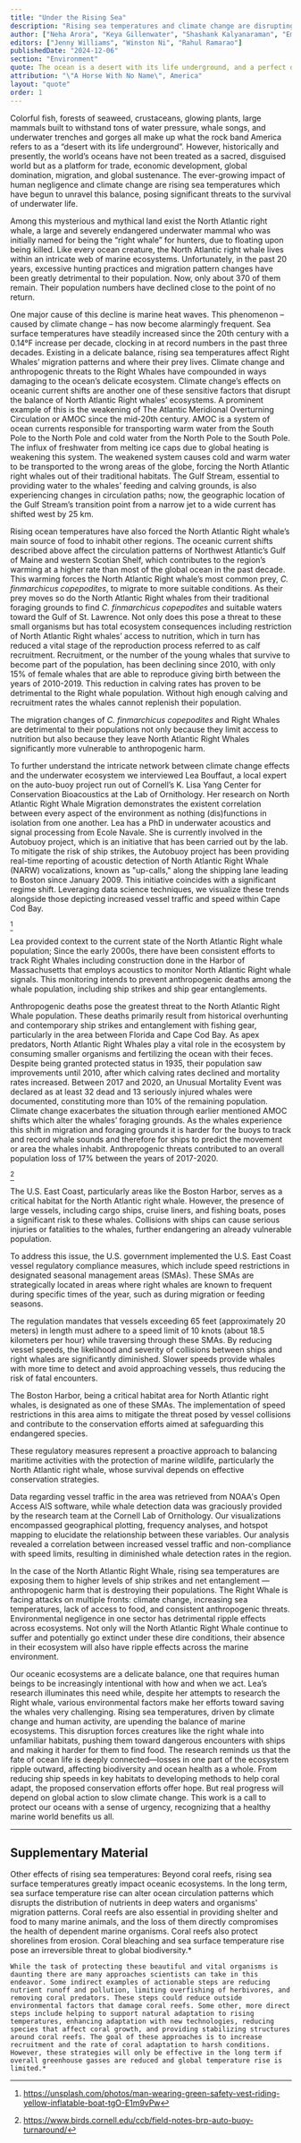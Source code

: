 ```yaml
---
title: "Under the Rising Sea"
description: "Rising sea temperatures and climate change are disrupting marine ecosystems, threatening species like the North Atlantic Right Whale and coral reefs. Urgent conservation efforts, such as reducing ship speeds and supporting coral adaptation, are crucial, but long-term success depends on global action to mitigate climate change."
author: ["Neha Arora", "Keya Gillenwater", "Shashank Kalyanaraman", "Emily Vo", "Stella Zhang", "Kai Wang", "Jenny Williams", "Winston Ni"]
editors: ["Jenny Williams", "Winston Ni", "Rahul Ramarao"]
publishedDate: "2024-12-06"
section: "Environment"
quote: The ocean is a desert with its life underground, and a perfect disguise above
attribution: "\"A Horse With No Name\", America"
layout: "quote"
order: 1
---
```


Colorful fish, forests of seaweed, crustaceans, glowing plants, large mammals built to withstand tons of water pressure, whale songs, and underwater trenches and gorges all make up what the rock band America refers to as a “desert with its life underground”. However, historically and presently, the world’s oceans have not been treated as a sacred, disguised world but as a platform for trade, economic development, global domination, migration, and global sustenance. The ever-growing impact of human negligence and climate change are rising sea temperatures which have begun to unravel this balance, posing significant threats to the survival of underwater life.

Among this mysterious and mythical land exist the North Atlantic right whale, a large and severely endangered underwater mammal who was initially named for being the “right whale” for hunters, due to floating upon being killed. Like every ocean creature, the North Atlantic right whale lives within an intricate web of marine ecosystems. Unfortunately, in the past 20 years, excessive hunting practices and migration pattern changes have been greatly detrimental to their population. Now, only about 370 of them remain. Their population numbers have declined close to the point of no return.

One major cause of this decline is marine heat waves. This phenomenon – caused by climate change – has now become alarmingly frequent. Sea surface temperatures have steadily increased since the 20th century with a 0.14°F increase per decade, clocking in at record numbers in the past three decades. Existing in a delicate balance, rising sea temperatures affect Right Whales’ migration patterns and where their prey lives. Climate change and anthropogenic threats to the Right Whales have compounded in ways damaging to the ocean’s delicate ecosystem. Climate change’s effects on oceanic current shifts are another one of these sensitive factors that disrupt the balance of North Atlantic Right whales’ ecosystems. A prominent example of this is the weakening of The Atlantic Meridional Overturning Circulation or AMOC since the mid-20th century. AMOC is a system of ocean currents responsible for transporting warm water from the South Pole to the North Pole and cold water from the North Pole to the South Pole. The influx of freshwater from melting ice caps due to global heating is weakening this system. The weakened system causes cold and warm water to be transported to the wrong areas of the globe, forcing the North Atlantic right whales out of their traditional habitats. The Gulf Stream, essential to providing water to the whales’ feeding and calving grounds, is also experiencing changes in circulation paths; now, the geographic location of the Gulf Stream’s transition point from a narrow jet to a wide current has shifted west by 25 km. 

Rising ocean temperatures have also forced the North Atlantic Right whale’s main source of food to inhabit other regions. The oceanic current shifts described above affect the circulation patterns of Northwest Atlantic’s Gulf of Maine and western Scotian Shelf, which contributes to the region’s warming at a higher rate than most of the global ocean in the past decade. This warming forces the North Atlantic Right whale’s most common prey, *C. finmarchicus copepodites*, to migrate to more suitable conditions. As their prey moves so do the North Atlantic Right whales from their traditional foraging grounds to find *C. finmarchicus copepodites* and suitable waters toward the Gulf of St. Lawrence. Not only does this pose a threat to these small organisms but has total ecosystem consequences including restriction of North Atlantic Right whales’ access to nutrition, which in turn has reduced a vital stage of the reproduction process referred to as calf recruitment. Recruitment, or the number of the young whales that survive to become part of the population, has been declining since 2010, with only 15% of female whales that are able to reproduce giving birth between the years of 2010-2019. This reduction in calving rates has proven to be detrimental to the Right whale population. Without high enough calving and recruitment rates the whales cannot replenish their population. 

The migration changes of *C. finmarchicus copepodites* and Right Whales are detrimental to their populations not only because they limit access to nutrition but also because they leave North Atlantic Right Whales significantly more vulnerable to anthropogenic harm.

To further understand the intricate network between climate change effects and the underwater ecosystem we interviewed Lea Bouffaut, a local expert on the auto-buoy project run out of Cornell’s K. Lisa Yang Center for Conservation Bioacoustics at the Lab of Ornithology. Her research on North Atlantic Right Whale Migration demonstrates the existent correlation between every aspect of the environment as nothing (dis)functions in isolation from one another. Lea has a PhD in underwater acoustics and signal processing from Ecole Navale. She is currently involved in the Autobuoy project, which is an initiative that has been carried out by the lab. To mitigate the risk of ship strikes, the Autobuoy project has been providing real-time reporting of acoustic detection of North Atlantic Right Whale (NARW) vocalizations, known as "up-calls," along the shipping lane leading to Boston since January 2009. This initiative coincides with a significant regime shift. Leveraging data science techniques, we visualize these trends alongside those depicting increased vessel traffic and speed within Cape Cod Bay.


<ImageLoader
    imagePath="public/images/better-fisherman.jpg"
    alt="Fisher"
/>
[^1]


Lea provided context to the current state of the North Atlantic Right whale population; Since the early 2000s, there have been consistent efforts to track Right Whales including construction done in the Harbor of Massachusetts that employs acoustics to monitor North Atlantic Right whale signals. This monitoring intends to prevent anthropogenic deaths among the whale population, including ship strikes and ship gear entanglements.

Anthropogenic deaths pose the greatest threat to the North Atlantic Right Whale population. These deaths primarily result from historical overhunting and contemporary ship strikes and entanglement with fishing gear, particularly in the area between Florida and Cape Cod Bay. As apex predators, North Atlantic Right Whales play a vital role in the ecosystem by consuming smaller organisms and fertilizing the ocean with their feces. Despite being granted protected status in 1935, their population saw improvements until 2010, after which calving rates declined and mortality rates increased. Between 2017 and 2020, an Unusual Mortality Event was declared as at least 32 dead and 13 seriously injured whales were documented, constituting more than 10% of the remaining population. Climate change exacerbates the situation through earlier mentioned AMOC shifts which alter the whales’ foraging grounds. As the whales experience this shift in migration and foraging grounds it is harder for the buoys to track and record whale sounds and therefore for ships to predict the movement or area the whales inhabit. Anthropogenic threats contributed to an overall population loss of 17% between the years of 2017-2020. 


<ImageLoader
    imagePath="public/images/better-geo-plot.jpg"
    alt="Geo Plot"
/>
[^2]


The U.S. East Coast, particularly areas like the Boston Harbor, serves as a critical habitat for the North Atlantic right whale. However, the presence of large vessels, including cargo ships, cruise liners, and fishing boats, poses a significant risk to these whales. Collisions with ships can cause serious injuries or fatalities to the whales, further endangering an already vulnerable population. 

To address this issue, the U.S. government implemented the U.S. East Coast vessel regulatory compliance measures, which include speed restrictions in designated seasonal management areas (SMAs). These SMAs are strategically located in areas where right whales are known to frequent during specific times of the year, such as during migration or feeding seasons.

The regulation mandates that vessels exceeding 65 feet (approximately 20 meters) in length must adhere to a speed limit of 10 knots (about 18.5 kilometers per hour) while traversing through these SMAs. By reducing vessel speeds, the likelihood and severity of collisions between ships and right whales are significantly diminished. Slower speeds provide whales with more time to detect and avoid approaching vessels, thus reducing the risk of fatal encounters.

The Boston Harbor, being a critical habitat area for North Atlantic right whales, is designated as one of these SMAs. The implementation of speed restrictions in this area aims to mitigate the threat posed by vessel collisions and contribute to the conservation efforts aimed at safeguarding this endangered species.


<PlotLoader plotId = "stacked-bar-plot-1"/>


These regulatory measures represent a proactive approach to balancing maritime activities with the protection of marine wildlife, particularly the North Atlantic right whale, whose survival depends on effective conservation strategies. 

Data regarding vessel traffic in the area was retrieved from NOAA's Open Access AIS software, while whale detection data was graciously provided by the research team at the Cornell Lab of Ornithology. Our visualizations encompassed geographical plotting, frequency analyses, and hotspot mapping to elucidate the relationship between these variables. Our analysis revealed a correlation between increased vessel traffic and non-compliance with speed limits, resulting in diminished whale detection rates in the region.

In the case of the North Atlantic Right Whale, rising sea temperatures are exposing them to higher levels of ship strikes and net entanglement  — anthropogenic harm that is destroying their populations. The Right Whale is facing attacks on multiple fronts: climate change, increasing sea temperatures, lack of access to food, and consistent anthropogenic threats. Environmental negligence in one sector has detrimental ripple effects across ecosystems. Not only will the North Atlantic Right Whale continue to suffer and potentially go extinct under these dire conditions, their absence in their ecosystem will also have ripple effects across the marine environment. 

Our oceanic ecosystems are a delicate balance, one that requires human beings to be increasingly intentional with how and when we act. Lea’s research illuminates this need while, despite her attempts to research the Right whale, various environmental factors make her efforts toward saving the whales very challenging.  Rising sea temperatures, driven by climate change and human activity, are upending the balance of marine ecosystems. This disruption forces creatures like the right whale into unfamiliar habitats, pushing them toward dangerous encounters with ships and making it harder for them to find food. The research reminds us that the fate of ocean life is deeply connected—losses in one part of the ecosystem ripple outward, affecting biodiversity and ocean health as a whole. From reducing ship speeds in key habitats to developing methods to help coral adapt, the proposed conservation efforts offer hope. But real progress will depend on global action to slow climate change. This work is a call to protect our oceans with a sense of urgency, recognizing that a healthy marine world benefits us all.

---

## Supplementary Material

Other effects of rising sea temperatures:
    Beyond coral reefs, rising sea surface temperatures greatly impact oceanic ecosystems. In the long term, sea surface temperature rise can alter ocean circulation patterns which disrupts the distribution of nutrients in deep waters and organisms' migration patterns. Coral reefs are also essential in providing shelter and food to many marine animals, and the loss of them directly compromises the health of dependent marine organisms. Coral reefs also protect shorelines from erosion. Coral bleaching and sea surface temperature rise pose an irreversible threat to global biodiversity.* 
    
    While the task of protecting these beautiful and vital organisms is daunting there are many approaches scientists can take in this endeavor. Some indirect examples of actionable steps are reducing nutrient runoff and pollution, limiting overfishing of herbivores, and removing coral predators. These steps could reduce outside environmental factors that damage coral reefs. Some other, more direct steps include helping to support natural adaptation to rising temperatures, enhancing adaptation with new technologies, reducing species that affect coral growth, and providing stabilizing structures around coral reefs. The goal of these approaches is to increase recruitment and the rate of coral adaptation to harsh conditions. However, these strategies will only be effective in the long term if overall greenhouse gasses are reduced and global temperature rise is limited.*

[^1]: https://unsplash.com/photos/man-wearing-green-safety-vest-riding-yellow-inflatable-boat-tgO-E1m9vPw
[^2]: https://www.birds.cornell.edu/ccb/field-notes-brp-auto-buoy-turnaround/